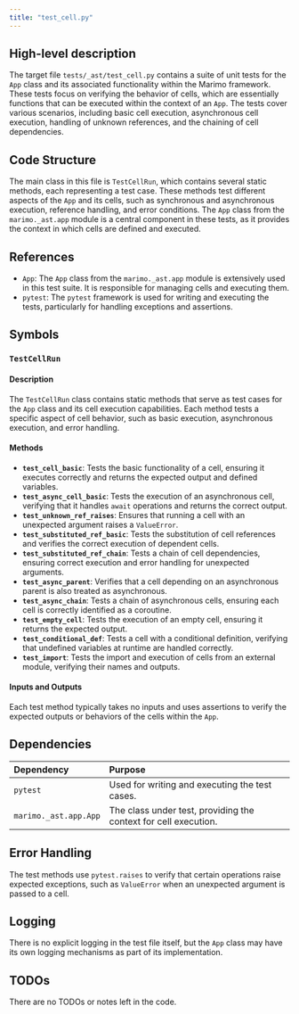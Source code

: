 ```yaml
---
title: "test_cell.py"
---
```


## High-level description

The target file `tests/_ast/test_cell.py` contains a suite of unit tests for the `App` class and its associated functionality within the Marimo framework. These tests focus on verifying the behavior of cells, which are essentially functions that can be executed within the context of an `App`. The tests cover various scenarios, including basic cell execution, asynchronous cell execution, handling of unknown references, and the chaining of cell dependencies.

## Code Structure

The main class in this file is `TestCellRun`, which contains several static methods, each representing a test case. These methods test different aspects of the `App` and its cells, such as synchronous and asynchronous execution, reference handling, and error conditions. The `App` class from the `marimo._ast.app` module is a central component in these tests, as it provides the context in which cells are defined and executed.

## References

- `App`: The `App` class from the `marimo._ast.app` module is extensively used in this test suite. It is responsible for managing cells and executing them.
- `pytest`: The `pytest` framework is used for writing and executing the tests, particularly for handling exceptions and assertions.

## Symbols

### `TestCellRun`
#### Description
The `TestCellRun` class contains static methods that serve as test cases for the `App` class and its cell execution capabilities. Each method tests a specific aspect of cell behavior, such as basic execution, asynchronous execution, and error handling.

#### Methods

- **`test_cell_basic`**: Tests the basic functionality of a cell, ensuring it executes correctly and returns the expected output and defined variables.
- **`test_async_cell_basic`**: Tests the execution of an asynchronous cell, verifying that it handles `await` operations and returns the correct output.
- **`test_unknown_ref_raises`**: Ensures that running a cell with an unexpected argument raises a `ValueError`.
- **`test_substituted_ref_basic`**: Tests the substitution of cell references and verifies the correct execution of dependent cells.
- **`test_substituted_ref_chain`**: Tests a chain of cell dependencies, ensuring correct execution and error handling for unexpected arguments.
- **`test_async_parent`**: Verifies that a cell depending on an asynchronous parent is also treated as asynchronous.
- **`test_async_chain`**: Tests a chain of asynchronous cells, ensuring each cell is correctly identified as a coroutine.
- **`test_empty_cell`**: Tests the execution of an empty cell, ensuring it returns the expected output.
- **`test_conditional_def`**: Tests a cell with a conditional definition, verifying that undefined variables at runtime are handled correctly.
- **`test_import`**: Tests the import and execution of cells from an external module, verifying their names and outputs.

#### Inputs and Outputs
Each test method typically takes no inputs and uses assertions to verify the expected outputs or behaviors of the cells within the `App`.

## Dependencies

| Dependency | Purpose |
|:-----------|:--------|
| `pytest` | Used for writing and executing the test cases. |
| `marimo._ast.app.App` | The class under test, providing the context for cell execution. |

## Error Handling

The test methods use `pytest.raises` to verify that certain operations raise expected exceptions, such as `ValueError` when an unexpected argument is passed to a cell.

## Logging

There is no explicit logging in the test file itself, but the `App` class may have its own logging mechanisms as part of its implementation.

## TODOs

There are no TODOs or notes left in the code.